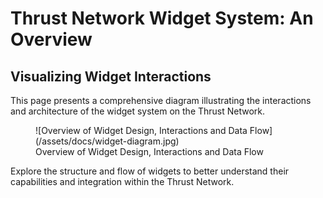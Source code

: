 # Thrust Network Widget System: An Overview

## Visualizing Widget Interactions

This page presents a comprehensive diagram illustrating the interactions and architecture of the widget system on the Thrust Network. 

<figure>
  ![Overview of Widget Design, Interactions and Data Flow](/assets/docs/widget-diagram.jpg)
  <figcaption>
    Overview of Widget Design, Interactions and Data Flow
  </figcaption>
</figure>

Explore the structure and flow of widgets to better understand their capabilities and integration within the Thrust Network.
